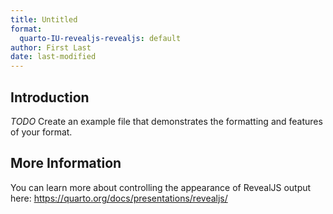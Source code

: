 ```yaml
---
title: Untitled
format:
  quarto-IU-revealjs-revealjs: default
author: First Last
date: last-modified
---
```


## Introduction

*TODO* Create an example file that demonstrates the formatting and features of your format.

## More Information

You can learn more about controlling the appearance of RevealJS output here: <https://quarto.org/docs/presentations/revealjs/>

